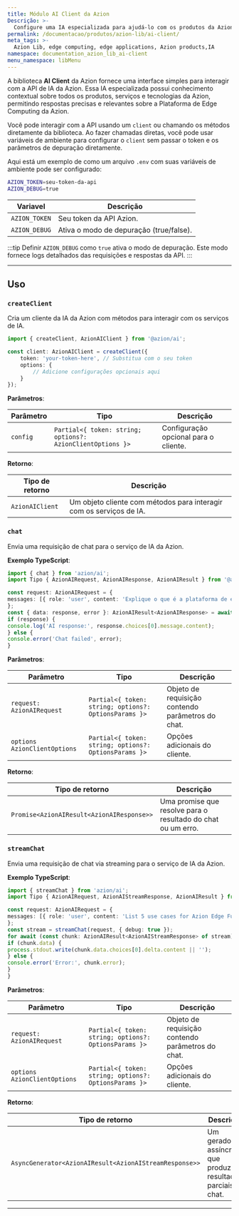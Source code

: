 ```yaml
---
title: Módulo AI Client da Azion
Descrição: >-
  Configure uma IA especializada para ajudá-lo com os produtos da Azion.
permalink: /documentacao/produtos/azion-lib/ai-client/
meta_tags: >-
  Azion Lib, edge computing, edge applications, Azion products,IA
namespace: documentation_azion_lib_ai-client
menu_namespace: libMenu
---
```


A biblioteca **AI Client** da Azion fornece uma interface simples para interagir com a API de IA da Azion. Essa IA especializada possui conhecimento contextual sobre todos os produtos, serviços e tecnologias da Azion, permitindo respostas precisas e relevantes sobre a Plataforma de Edge Computing da Azion.

<LinkButton link="/pt-br/documentacao/produtos/azion-lib/visao-geral/" label="Saiba mais sobre as Azion Libraries" severity="secondary" target="_blank" />

Você pode interagir com a API usando um `client` ou chamando os métodos diretamente da biblioteca. Ao fazer chamadas diretas, você pode usar variáveis de ambiente para configurar o `client` sem passar o token e os parâmetros de depuração diretamente.

Aqui está um exemplo de como um arquivo `.env` com suas variáveis de ambiente pode ser configurado:

```sh
AZION_TOKEN=seu-token-da-api
AZION_DEBUG=true
```

| Variavel | Descrição |
|----------|-------------|
| `AZION_TOKEN` | Seu token da API Azion. |
| `AZION_DEBUG` | Ativa o modo de depuração (true/false). |

:::tip
Definir `AZION_DEBUG` como `true` ativa o modo de depuração. Este modo fornece logs detalhados das requisições e respostas da API.
:::

---

## Uso

### `createClient`

Cria um cliente da IA da Azion com métodos para interagir com os serviços de IA.

```typescript
import { createClient, AzionAIClient } from '@azion/ai';

const client: AzionAIClient = createClient({
    token: 'your-token-here', // Substitua com o seu token
    options: {
        // Adicione configurações opcionais aqui
    }
});
```

**Parâmetros**:

| Parâmetro | Tipo | Descrição |
|-----------|------|-------------|
| `config` | `Partial<{ token: string; options?: AzionClientOptions }>` | Configuração opcional para o cliente. |

**Retorno**:

| Tipo de retorno | Descrição |
|-------------|-------------|
| `AzionAIClient` | Um objeto cliente com métodos para interagir com os serviços de IA.|

### `chat`

Envia uma requisição de chat para o serviço de IA da Azion.

**Exemplo TypeScript**:

```typescript
import { chat } from 'azion/ai';
import Tipo { AzionAIRequest, AzionAIResponse, AzionAIResult } from '@azion/ai';

const request: AzionAIRequest = {
messages: [{ role: 'user', content: 'Explique o que é a plataforma de edge computing da Azion.' }]
};
const { data: response, error }: AzionAIResult<AzionAIResponse> = await chat(request, { debug: true });
if (response) {
console.log('AI response:', response.choices[0].message.content);
} else {
console.error('Chat failed', error);
}
```

**Parâmetros**:

| Parâmetro | Tipo | Descrição |
|-----------|------|-------------|
| `request: AzionAIRequest` | `Partial<{ token: string; options?: OptionsParams }>` | Objeto de requisição contendo parâmetros do chat. |
| `options AzionClientOptions` | `Partial<{ token: string; options?: OptionsParams }>` | Opções adicionais do cliente. |

**Retorno**:

| Tipo de retorno | Descrição |
|-------------|-------------|
| `Promise<AzionAIResult<AzionAIResponse>>` | Uma promise que resolve para o resultado do chat ou um erro. |

### `streamChat`

Envia uma requisição de chat via streaming para o serviço de IA da Azion.

**Exemplo TypeScript**:

```typescript
import { streamChat } from 'azion/ai';
import Tipo { AzionAIRequest, AzionAIStreamResponse, AzionAIResult } from '@azion/ai';

const request: AzionAIRequest = {
messages: [{ role: 'user', content: 'List 5 use cases for Azion Edge Functions.' }]
};
const stream = streamChat(request, { debug: true });
for await (const chunk: AzionAIResult<AzionAIStreamResponse> of stream) {
if (chunk.data) {
process.stdout.write(chunk.data.choices[0].delta.content || '');
} else {
console.error('Error:', chunk.error);
}
}
```

**Parâmetros**:

| Parâmetro | Tipo | Descrição |
|-----------|------|-------------|
| `request: AzionAIRequest` | `Partial<{ token: string; options?: OptionsParams }>` | Objeto de requisição contendo parâmetros do chat. |
| `options AzionClientOptions` | `Partial<{ token: string; options?: OptionsParams }>` | Opções adicionais do cliente. |

**Retorno**:

| Tipo de retorno | Descrição |
|-------------|-------------|
| `AsyncGenerator<AzionAIResult<AzionAIStreamResponse>>` | Um gerador assíncrono que produz resultados parciais do chat. |

---